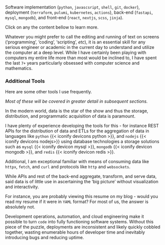<!-- Start Skills ------------------------------------------------------------> ::: { #resume-skills }

::: { .content-visible when-format="latex" }

Software implementation (`python`, `javascsript`, `shell`, `git`, `docker`),
deployment (`terraform`, `pulumi`, `kubernetes`, `actions`),
back-end (`fastapi`, `mysql`, `mongodb`),
and front-end (`react`, `nextjs`, `scss`, `jinja`).

:::

<!-- Start Conditional Content -----------------------------------------------> ::: { .content-hidden when-format="latex" }

::: { .fw-light .text-center .fst-italic }

Click on any the content bellow to learn more.

:::

<!-- Start Overlay -----------------------------------------------------------> ::: { #resume-skills-overlay }
<!-- Start impl --------------------------------------------------------------> ::: { .overlay-content-item data-key="impl" data-colorize-color="indigo" data-colorize-color-text="white" }

::: { #resume-skills-overlay-head-impl }

:::

Whatever you might prefer to call the editing and running of text on screens
('programming', 'coding', 'scripting', _etc_),
it is an essential skill for any serious engineer or academic in the current
day to understand and utilize the computer at a deep level.
While I have certainly been playing with computers my entire life more than
most would be inclined to,
I have spent the last `7+` years particularly obsessed with computer science
and mathematics.

::: { #resume-skills-impl }
:::

### Additional Tools { .skills-header }

::: { .skills-text }

Here are some other tools I use frequently.

_Most of these will be covered in greater detail in subsequent sections._

:::

::: { #resume-skills-impl-etc }

:::

<!-- Stop impl ---------------------------------------------------------------> :::

<!-- Start API and DB --------------------------------------------------------> ::: { .overlay-content-item data-key="api-and-db" data-colorize-color="yellow" }

::: { #resume-skills-overlay-head-api-and-db }

:::

::: { .skills-text}

In the modern world, data is the star of the show and thus the storage,
distribution, and programmatic acquisition of data is paramount.

I have plenty of experience developing the tools for this - for instance
REST APIs for the distribution of data and ETLs for the aggregation of data
in languages like `python` {{< iconify devicons python >}}, and
`nodejs` {{< iconify devicons nodejs>}} using database technologies a storage
solutions such as `mysql` {{< iconify devicon mysql >}},
`mongodb` {{< iconify devicon mongodb >}},
and `redis` {{< iconify devicon redis >}}.

Additional, I am exceptional familiar with means of consuming data like
`httpx`, `fetch`, and `curl` and protocols like `http` and `websockets`.

:::

::: { #api-and-db }

:::

<!-- STOP API and DB ---------------------------------------------------------> :::

<!-- Start UIUX --------------------------------------------------------------> ::: { .overlay-content-item data-key="uiux" data-colorize-color="blue" }

::: { #resume-skills-overlay-head-uiux }

:::

::: { .skills-text }

While APIs and rest of the back-end aggregate, transform, and serve data, said
data is of little use in ascertaining the 'big picture' without visualization
and interactivity.

For instance, you are probably viewing this resume on my blog - would you read
my resume if it were in `YAML` format? For most of us, the answer is absolutely
not.

:::

::: { #uiux }

:::

<!-- Stop UIUX ---------------------------------------------------------------> :::

<!-- Start DevOps ------------------------------------------------------------> ::: { .overlay-content-item data-key="devops" data-colorize-color="teal" }

::: { #resume-skills-overlay-head-devops }

:::

::: { .skills-text }

Development operations, automation, and cloud engineering make it possible
to turn `code` into fully functioning software systems. Without this piece of
the puzzle, deployments are inconsistent and likely quickly cobbled together,
wasting enumerable hours of developer time and inevitably introducing bugs and
reducing uptime.

:::

::: { #devops }

:::

<!-- Stop DevOps -------------------------------------------------------------> :::
<!-- Stop Overlay ------------------------------------------------------------> :::

::: { #resume-skills-main }

:::

<!-- Start Conditional Content -----------------------------------------------> :::

<!-- Stop Skills -------------------------------------------------------------> :::
